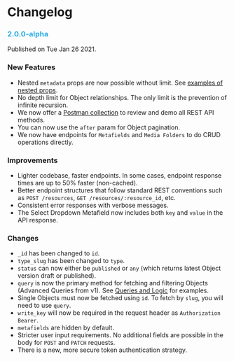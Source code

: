# Changelog

### <font color="#28ACE2">2.0.0-alpha</font>

Published on Tue Jan 26 2021.

### New Features

- Nested `metadata` props are now possible without limit. See [examples of nested props](/api-reference/objects#get-objects).
- No depth limit for Object relationships. The only limit is the prevention of infinite recursion.
- We now offer a [Postman collection](/api-reference/getting-started/introduction#postman) to review and demo all REST API methods.
- You can now use the `after` param for Object pagination.
- We now have endpoints for `Metafields` and `Media Folders` to do CRUD operations directly.

### Improvements

- Lighter codebase, faster endpoints. In some cases, endpoint response times are up to 50% faster (non-cached).
- Better endpoint structures that follow standard REST conventions such as `POST /resources`, `GET /resources/:resource_id`, etc.
- Consistent error responses with verbose messages.
- The Select Dropdown Metafield now includes both `key` and `value` in the API response.

### Changes

- `_id` has been changed to `id`.
- `type_slug` has been changed to `type`.
- `status` can now either be `published` or `any` (which returns latest Object version draft or published).
- `query` is now the primary method for fetching and filtering Objects (Advanced Queries from v1). See [Queries and Logic](/api-reference/queries) for examples.
- Single Objects must now be fetched using `id`. To fetch by `slug`, you will need to use `query`.
- `write_key` will now be required in the request header as `Authorization Bearer`.
- `metafields` are hidden by default.
- Stricter user input requirements. No additional fields are possible in the body for `POST` and `PATCH` requests.
- There is a new, more secure token authentication strategy.
